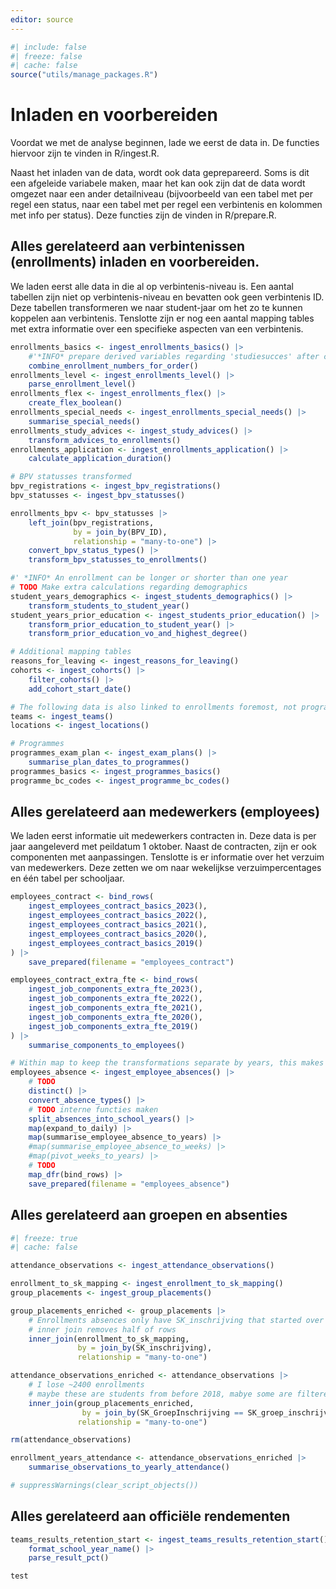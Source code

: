 ```yaml
---
editor: source
---
```


```r
#| include: false
#| freeze: false
#| cache: false
source("utils/manage_packages.R")

```

# Inladen en voorbereiden

Voordat we met de analyse beginnen, lade we eerst de data in. De functies hiervoor zijn te vinden in R/ingest.R.

Naast het inladen van de data, wordt ook data geprepareerd. Soms is dit een afgeleide variabele maken, maar het kan ook zijn dat de data wordt omgezet naar een ander detailniveau (bijvoorbeeld van een tabel met per regel een status, naar een tabel met per regel een verbintenis en kolommen met info per status). Deze functies zijn de vinden in R/prepare.R.

## Alles gerelateerd aan verbintenissen (enrollments) inladen en voorbereiden.

We laden eerst alle data in die al op verbintenis-niveau is. Een aantal tabellen zijn niet op verbintenis-niveau en bevatten ook geen verbintenis ID. Deze tabellen transformeren we naar student-jaar om het zo te kunnen koppelen aan verbintenis. Tenslotte zijn er nog een aantal mapping tables met extra informatie over een specifieke aspecten van een verbintenis.

```r

enrollments_basics <- ingest_enrollments_basics() |>
    #'*INFO* prepare derived variables regarding 'studiesucces' after combining data with programmes
    combine_enrollment_numbers_for_order()
enrollments_level <- ingest_enrollments_level() |>
    parse_enrollment_level()
enrollments_flex <- ingest_enrollments_flex() |>
    create_flex_boolean()
enrollments_special_needs <- ingest_enrollments_special_needs() |>
    summarise_special_needs()
enrollments_study_advices <- ingest_study_advices() |>
    transform_advices_to_enrollments()
enrollments_application <- ingest_enrollments_application() |>
    calculate_application_duration()

# BPV statusses transformed
bpv_registrations <- ingest_bpv_registrations()
bpv_statusses <- ingest_bpv_statusses()

enrollments_bpv <- bpv_statusses |>
    left_join(bpv_registrations,
              by = join_by(BPV_ID),
              relationship = "many-to-one") |>
    convert_bpv_status_types() |>
    transform_bpv_statusses_to_enrollments() 

#' *INFO* An enrollment can be longer or shorter than one year
# TODO Make extra calculations regarding demographics
student_years_demographics <- ingest_students_demographics() |>
    transform_students_to_student_year()
student_years_prior_education <- ingest_students_prior_education() |>
    transform_prior_education_to_student_year() |>
    transform_prior_education_vo_and_highest_degree()

# Additional mapping tables
reasons_for_leaving <- ingest_reasons_for_leaving() 
cohorts <- ingest_cohorts() |>
    filter_cohorts() |>
    add_cohort_start_date()

# The following data is also linked to enrollments foremost, not programmes
teams <- ingest_teams()
locations <- ingest_locations()

# Programmes
programmes_exam_plan <- ingest_exam_plans() |> 
    summarise_plan_dates_to_programmes()
programmes_basics <- ingest_programmes_basics()
programme_bc_codes <- ingest_programme_bc_codes()

```

## Alles gerelateerd aan medewerkers (employees)

We laden eerst informatie uit medewerkers contracten in. Deze data is per jaar aangeleverd met peildatum 1 oktober. Naast de contracten, zijn er ook componenten met aanpassingen. Tenslotte is er informatie over het verzuim van medewerkers. Deze zetten we om naar wekelijkse verzuimpercentages en één tabel per schooljaar.

```r

employees_contract <- bind_rows(
    ingest_employees_contract_basics_2023(),
    ingest_employees_contract_basics_2022(),
    ingest_employees_contract_basics_2021(),
    ingest_employees_contract_basics_2020(),
    ingest_employees_contract_basics_2019()
) |> 
    save_prepared(filename = "employees_contract")

employees_contract_extra_fte <- bind_rows(
    ingest_job_components_extra_fte_2023(),
    ingest_job_components_extra_fte_2022(),
    ingest_job_components_extra_fte_2021(),
    ingest_job_components_extra_fte_2020(),
    ingest_job_components_extra_fte_2019()
) |>
    summarise_components_to_employees()

# Within map to keep the transformations separate by years, this makes it less memory intensive
employees_absence <- ingest_employee_absences() |>
    # TODO
    distinct() |>
    convert_absence_types() |>
    # TODO interne functies maken
    split_absences_into_school_years() |>
    map(expand_to_daily) |>
    map(summarise_employee_absence_to_years) |>
    #map(summarise_employee_absence_to_weeks) |>
    #map(pivot_weeks_to_years) |>
    # TODO
    map_dfr(bind_rows) |>
    save_prepared(filename = "employees_absence")

```

## Alles gerelateerd aan groepen en absenties

```r
#| freeze: true
#| cache: false

attendance_observations <- ingest_attendance_observations() 

enrollment_to_sk_mapping <- ingest_enrollment_to_sk_mapping()
group_placements <- ingest_group_placements()

group_placements_enriched <- group_placements |>
    # Enrollments absences only have SK_inschrijving that started over 2018, therefore this
    # inner join removes half of rows
    inner_join(enrollment_to_sk_mapping,
               by = join_by(SK_inschrijving),
               relationship = "many-to-one")

attendance_observations_enriched <- attendance_observations |>
    # I lose ~2400 enrollments
    # maybe these are students from before 2018, mabye some are filtered in data warehouse 
    inner_join(group_placements_enriched,
                by = join_by(SK_GroepInschrijving == SK_groep_inschrijving),
               relationship = "many-to-one")

rm(attendance_observations)

enrollment_years_attendance <- attendance_observations_enriched |>
    summarise_observations_to_yearly_attendance()

# suppressWarnings(clear_script_objects())

```

## Alles gerelateerd aan officiële rendementen

```r

teams_results_retention_start <- ingest_teams_results_retention_start() |>
    format_school_year_name() |>
    parse_result_pct()

test 

```
